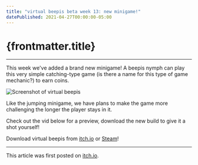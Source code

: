 ```yaml
---
title: "virtual beepis beta week 13: new minigame!"
datePublished: 2021-04-27T00:00:00-05:00
---
```




# {frontmatter.title}

<ArticleHeader
  datePublished={frontmatter.datePublished}
  dateUpdated={frontmatter.dateUpdated}
/>

---

This week we've added a brand new minigame! A beepis nymph can play this very simple catching-type game (is there a name for this type of game mechanic?) to earn coins.

![Screenshot of virtual beepis](/img/virtual-beepis-week-13_1.png)

Like the jumping minigame, we have plans to make the game more challenging the longer the player stays in it.

Check out the vid below for a preview, download the new build to give it a shot yourself!

<YouTubeEmbed src="https://www.youtube.com/embed/Xgg9GzlcAPY?si=-IQJpwbEVuckyzv6" />

Download virtual beepis from [itch.io](https://benjawmino.itch.io/virtual-beepis) or [Steam](https://store.steampowered.com/app/1651860/virtual_beepis/)!

---

This article was first posted on [itch.io](https://benjawmino.itch.io/virtual-beepis/devlog/247360/beta-week-13-new-minigame).
